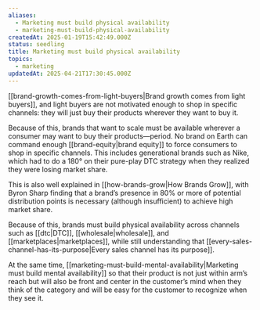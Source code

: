 ```yaml
---
aliases:
  - Marketing must build physical availability
  - marketing-must-build-physical-availability
createdAt: 2025-01-19T15:42:49.000Z
status: seedling
title: Marketing must build physical availability
topics:
  - marketing
updatedAt: 2025-04-21T17:30:45.000Z
---
```

[[brand-growth-comes-from-light-buyers|Brand growth comes from light buyers]], and light buyers are not motivated enough to shop in specific channels: they will just buy their products wherever they want to buy it.

Because of this, brands that want to scale must be available wherever a consumer may want to buy their products—period. No brand on Earth can command enough [[brand-equity|brand equity]] to force consumers to shop in specific channels. This includes generational brands such as Nike, which had to do a 180° on their pure-play DTC strategy when they realized they were losing market share.

This is also well explained in [[how-brands-grow|How Brands Grow]], with Byron Sharp finding that a brand’s presence in 80% or more of potential distribution points is necessary (although insufficient) to achieve high market share.

Because of this, brands must build physical availability across channels such as [[dtc|DTC]], [[wholesale|wholesale]], and [[marketplaces|marketplaces]], while still understanding that [[every-sales-channel-has-its-purpose|Every sales channel has its purpose]].

At the same time, [[marketing-must-build-mental-availability|Marketing must build mental availability]] so that their product is not just within arm’s reach but will also be front and center in the customer’s mind when they think of the category and will be easy for the customer to recognize when they see it.
